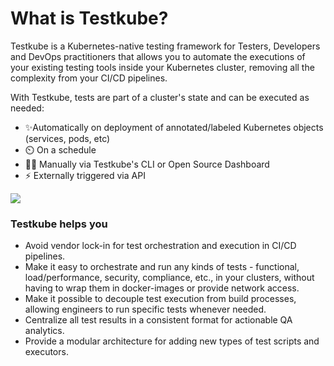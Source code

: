 
# What is Testkube?

Testkube is a Kubernetes-native testing framework for Testers, Developers and DevOps practitioners that allows you to automate the executions of your existing testing tools inside your Kubernetes cluster, removing all the complexity from your CI/CD pipelines.

With Testkube, tests are part of a cluster's state and can be executed as needed:

- ✨Automatically on deployment of annotated/labeled Kubernetes objects (services, pods, etc)
- ⏲️ On a schedule
- 🧑‍💻 Manually via Testkube's CLI or Open Source Dashboard
- ⚡ Externally triggered via API

<img src={CICDComparison} />

### Testkube helps you

- Avoid vendor lock-in for test orchestration and execution in CI/CD pipelines.
- Make it easy to orchestrate and run any kinds of tests - functional, load/performance, security, compliance, etc.,
  in your clusters, without having to wrap them in docker-images or provide network access.
- Make it possible to decouple test execution from build processes, allowing engineers to run specific tests whenever needed.
- Centralize all test results in a consistent format for actionable QA analytics.
- Provide a modular architecture for adding new types of test scripts and executors.
